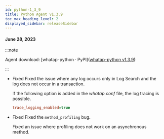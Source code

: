 ```yaml
---
id: python-1_3_9
title: Python Agent v1.3.9
toc_max_heading_level: 2
displayed_sidebar: releaseSidebar
---
```


#### June 28, 2023

:::note

Agent download: [whatap-python · PyPI]([whatap-python v1.3.9](https://pypi.org/project/whatap-python/1.3.9/))

:::

- <Status>Fixed</Status> Fixed the issue where any log occurs only in <UI>Log Search</UI> and the log does not occur in a transaction.

  If the following option is added in the _whatap.conf_ file, the log tracing is possible.

  ```ini title='whtap.conf'
  trace_logging_enabled=true
  ```

- <Status>Fixed</Status> Fixed the <code>method_profiling</code> bug.

  Fixed an issue where profiling does not work on an asynchronous method.
